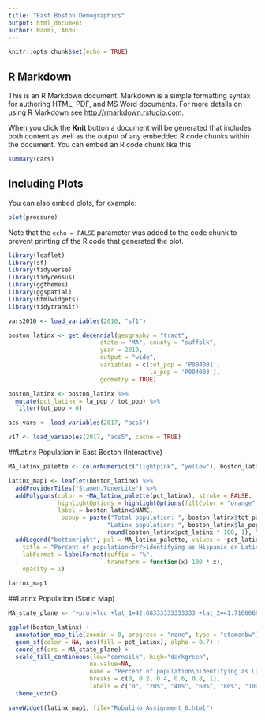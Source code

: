 ```yaml
---
title: "East Boston Demographics"
output: html_document
author: Naomi, Abdul 
---
```


```r
knitr::opts_chunk$set(echo = TRUE)
```

## R Markdown

This is an R Markdown document. Markdown is a simple formatting syntax for authoring HTML, PDF, and MS Word documents. For more details on using R Markdown see <http://rmarkdown.rstudio.com>.

When you click the **Knit** button a document will be generated that includes both content as well as the output of any embedded R code chunks within the document. You can embed an R code chunk like this:

```r
summary(cars)
```

## Including Plots

You can also embed plots, for example:

```r
plot(pressure)
```

Note that the `echo = FALSE` parameter was added to the code chunk to prevent printing of the R code that generated the plot.

```r
library(leaflet)
library(sf)
library(tidyverse)
library(tidycensus)
library(ggthemes)
library(ggspatial)
library(htmlwidgets)
library(tidytransit)
```

```r
vars2010 <- load_variables(2010, "sf1")
```


```r
boston_latinx <- get_decennial(geography = "tract",
                          state = "MA", county = "suffolk",
                          year = 2010,
                          output = "wide",
                          variables = c(tot_pop = 'P004001',
                                        la_pop = 'P004003'),
                          geometry = TRUE)

boston_latinx <- boston_latinx %>%
  mutate(pct_latinx = la_pop / tot_pop) %>%
  filter(tot_pop > 0)
```


```r
acs_vars <- load_variables(2017, "acs5")
```

```r
v17 <- load_variables(2017, "acs5", cache = TRUE)
```

##Latinx Population in East Boston (Interactive)

```r
MA_latinx_palette <- colorNumeric(c("lightpink", "yellow"), boston_latinx$pct_latinx)

latinx_map1 <- leaflet(boston_latinx) %>%
  addProviderTiles("Stamen.TonerLite") %>%
  addPolygons(color = ~MA_latinx_palette(pct_latinx), stroke = FALSE, fillOpacity = 0.7,
              highlightOptions = highlightOptions(fillColor = "orange", fillOpacity = 0.9),
              label = boston_latinx$NAME,
               popup = paste("Total population: ", boston_latinx$tot_pop, "<br/>",
                            "Latinx population: ", boston_latinx$la_pop, " (", 
                            round(boston_latinx$pct_latinx * 100, 1), "%)", sep = "")) %>%
  addLegend("bottomright", pal = MA_latinx_palette, values = ~pct_latinx,
    title = "Percent of population<br/>identifying as Hispanic or Latinx",
    labFormat = labelFormat(suffix = "%",
                            transform = function(x) 100 * x),
    opacity = 1)

latinx_map1
```

##Latinx Population (Static Map)
```r
MA_state_plane <- "+proj=lcc +lat_1=42.68333333333333 +lat_2=41.71666666666667 +lat_0=41 +lon_0=-71.5 +x_0=200000.0001016002 +y_0=750000 +ellps=GRS80 +datum=NAD83 +to_meter=0.3048006096012192 +no_defs"

ggplot(boston_latinx) +
  annotation_map_tile(zoomin = 0, progress = "none", type = "stamenbw") +
  geom_sf(color = NA, aes(fill = pct_latinx), alpha = 0.7) +
  coord_sf(crs = MA_state_plane) +
  scale_fill_continuous(low="cornsilk", high="darkgreen", 
                       na.value=NA,
                       name = "Percent of population\nidentifying as Latinx",
                       breaks = c(0, 0.2, 0.4, 0.6, 0.8, 1),
                       labels = c("0", "20%", "40%", "60%", "80%", "100%")) +
  theme_void() 
```

```r
saveWidget(latinx_map1, file="Robalino_Assignment_6.html")
```

